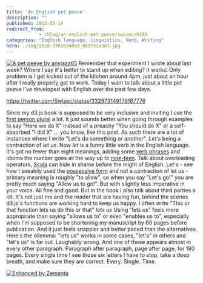 ```yaml
---
title: 'An English pet peeve'
description: ""
published: 2013-05-14
redirect_from: 
            - /blog/an-english-pet-peeve/swizec/6183
categories: "English language, Linguistics, Verb, Writing"
hero: ./img/2520-3761634093_803731a3d3.jpg
---
```

[![A pet peeve by anyjazz65](./img/2520-3761634093_803731a3d3.jpg "A pet peeve by anyjazz65")](http://www.flickr.com/photos/49024304@N00/3761634093/sizes/m/in/photostream/) Remember that experiment I wrote about last week? Where I say it&#x27;s better to stand up when editing? It works! Only problem is I get kicked out of the kitchen around 4pm, just about an hour after I really properly get to work. Today I want to talk about a little pet peeve I&#x27;ve developed with English over the past few days.

https://twitter.com/Swizec/status/332973149178187776

Since my d3.js book is supposed to be very inclusive and inviting I use the [first person plural](http://en.wikipedia.org/wiki/Grammatical_person "Grammatical person") a lot. It just sounds better when going through examples to say &quot;Here we do X&quot; instead of a preachy &quot;You should do X&quot; or a self-absorbed &quot;I did X&quot; ... you know, like this post. As such there are a lot of instances where I write &quot;Let&#x27;s do something or another&quot;. _Let&#x27;s_ being a contraction of _let us_. Now _let_ is a funny little verb in the English language. It&#x27;s got no fewer than eight meanings, adding some [verb phrases](http://en.wikipedia.org/wiki/Verb_phrase "Verb phrase") and idioms the number goes all the way up to [_nine-teen_](http://dictionary.reference.com/browse/let?r=75&amp;src=ref&amp;ch=dic). Talk about overloading operators, [Scala](http://www.scala-lang.org/ "Scala (programming language)") can hide in shame before the might of English. Let&#x27;s - see how I sneakily used the [possessive form](http://en.wikipedia.org/wiki/Possessive "Possessive") and not a contraction of let us - primary meaning is roughly &quot;to allow&quot;, so when you say &quot;Let&#x27;s go!&quot; you are pretty much saying &quot;Allow us to go!&quot;. But with slightly less imperative in your voice. All fine and good. But in the book I also talk about third parties a lot. It&#x27;s not just me and the reader that are having fun, behind the scenes d3.js&#x27;s functions are working hard to keep us happy. I often write &quot;This or that function lets us do this or that&quot; _lets us_ Using &quot;lets us&quot; feels more appropriate than saying &quot;allows us to&quot; or even &quot;enables us to&quot;, especially when I&#x27;m supposed to be shortening my manuscript by 60 pages before publication. And it just feels snappier and better paced than the alternatives. Here&#x27;s the dilemma: &quot;lets us&quot; works in some cases, &quot;let&#x27;s&quot; in others and &quot;let&#x27;s us&quot; is far out. Laughably wrong. And one of those appears almost in every other paragraph. Paragraph after paragraph, page after page, for 180 pages. Every single time I see those six letters I have to stop, take a deep breath, and make sure they are correct. Every. Single. Time.

[![Enhanced by Zemanta](http://img.zemanta.com/zemified_e.png?x-id=864e6d38-e99f-4db9-99ac-c63f63b65ab8)](http://www.zemanta.com/?px "Enhanced by Zemanta")